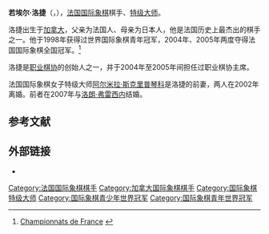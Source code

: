 {{Infobox chess player
|image = File:Lautier, Joel.JPG
|name = 若埃尔·洛捷
|caption = 
|birthname = Joël Lautier
|country = {{FRA}}
|birth_date = {{Birth date and age|1973|4|12}}
|birth_place =
|death_date = 
|death_place = 
|title = [[国际象棋特级大师|特级大师]]
|worldchampion = 
|womensworldchampion = 
|rating = 
|peakrating = 2687（2002年1月）
|FideID = 600016
}}
'''若埃尔·洛捷'''（{{lang-fr|Joël Lautier}}，{{bd|1973年|4月12日}}），[[法国|法国]][[国际象棋|国际象棋]]棋手、[[国际象棋特级大师|特级大师]]。

洛捷出生于[[加拿大|加拿大]]，父亲为法国人、母亲为日本人，他是法国历史上最杰出的棋手之一。他于1998年获得过世界国际象棋青年冠军，2004年、2005年两度夺得法国国际象棋全国冠军。<ref>[http://perso.orange.fr/eric.delaire/France/France.htm Championnats de France]{{dead link|date=October 2017 |bot=InternetArchiveBot }} {{fr icon}}</ref> 

洛捷是[[职业棋协|职业棋协]]的创始人之一，并于2004年至2005年间担任过职业棋协主席。

法国国际象棋女子特级大师[[阿尔米拉·斯克里普琴科|阿尔米拉·斯克里普琴科]]是洛捷的前妻，两人在2002年离婚。前者在2007年与[[洛朗·弗雷西内|洛朗·弗雷西内]]结婚。

== 参考文献 ==
{{reflist}}

== 外部链接 ==
*{{chessgames player|id=13867}}

{{chess-bio-stub}}
[[Category:法国国际象棋棋手|Category:法国国际象棋棋手]]
[[Category:加拿大国际象棋棋手|Category:加拿大国际象棋棋手]]
[[Category:国际象棋特级大师|Category:国际象棋特级大师]]
[[Category:国际象棋青少年世界冠军|Category:国际象棋青少年世界冠军]]
[[Category:国际象棋青年世界冠军|Category:国际象棋青年世界冠军]]